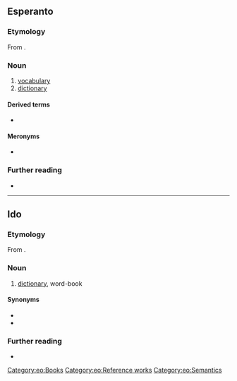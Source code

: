 ==Esperanto==

===Etymology===
From {{suffix|vorto|aro|gloss1=word|gloss2=collection|alt2=ar-|lang=eo}}.

===Noun===
{{eo-head}}
{{wikipedia|lang=eo}}

# [[vocabulary]]
# [[dictionary]]

====Derived terms====
* {{l|eo|PIV}}

====Meronyms====
* {{l|eo|vorto|gloss=[[word]]}}

===Further reading===
* {{R:Zamenhof 1905|ar'}}

{{eo GCSE|14}}
{{Universala Vortaro}}

[[Category:eo:Books]]
[[Category:eo:Reference works]]
[[Category:eo:Semantics]]

----

==Ido==

===Etymology===
From {{suffix|io|vorto|gloss1=word|-aro|gloss2=collection of}}.

===Noun===
{{io-noun|vortar}}

# [[dictionary]], word-book

====Synonyms====
* {{l|io|vortolibro}}
* {{l|io|dicionario}}

===Further reading===
* {{R:Dyer 1924|vort-o}}